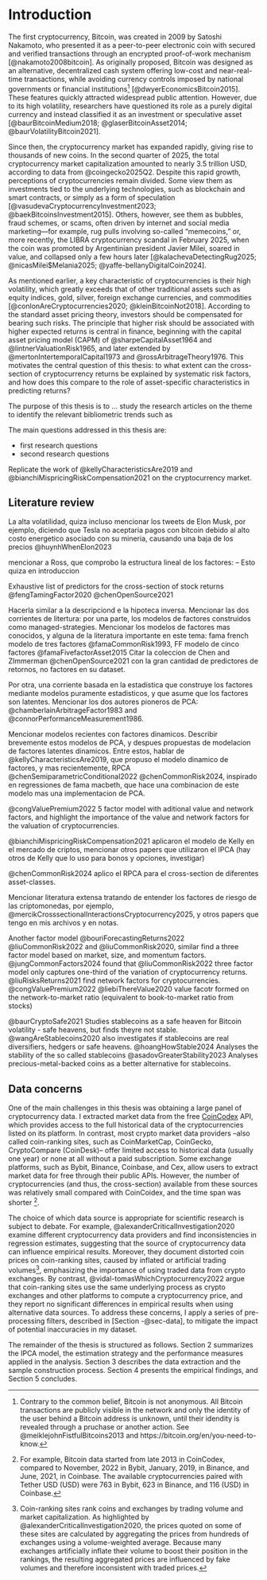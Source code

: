 # Introduction

The first cryptocurrency, Bitcoin, was created in 2009 by Satoshi Nakamoto, who presented it as a peer-to-peer electronic coin with secured and verified transactions through an encrypted proof-of-work mechanism [@nakamoto2008bitcoin]. As originally proposed, Bitcoin was designed as an alternative, decentralized cash system offering low-cost and near-real-time transactions, while avoiding currency controls imposed by national governments or financial institutions^[Contrary to the common belief, Bitcoin is not anonymous. All Bitcoin transactions are publicly visible in the network and only the identity of the user behind a Bitcoin address is unknown, until their idendity is revealed through a pruchase or another action. See @meiklejohnFistfulBitcoins2013 and https://bitcoin.org/en/you-need-to-know.] [@dwyerEconomicsBitcoin2015]. These features quickly attracted widespread public attention. However, due to its high volatility, researchers have questioned its role as a purely digital currency and instead classified it as an investment or speculative asset [@baurBitcoinMedium2018; @glaserBitcoinAsset2014; @baurVolatilityBitcoin2021].

Since then, the cryptocurrency market has expanded rapidly, giving rise to thousands of new coins. In the second quarter of 2025, the total cryptocurrency market capitalization amounted to nearly 3.5 trillion USD, according to data from @coingecko2025Q2. Despite this rapid growth, perceptions of cryptocurrencies remain divided. Some view them as investments tied to the underlying technologies, such as blockchain and smart contracts, or simply as a form of speculation [@vasudevaCryptocurrencyInvestment2023; @baekBitcoinsInvestment2015]. Others, however, see them as bubbles, fraud schemes, or scams, often driven by internet and social media marketing—for example, rug pulls involving so-called “memecoins,” or, more recently, the LIBRA cryptocurrency scandal in February 2025, when the coin was promoted by Argentinian president Javier Milei, soared in value, and collapsed only a few hours later [@kalachevaDetectingRug2025; @nicasMilei$Melania2025; @yaffe-bellanyDigitalCoin2024].

As mentioned earlier, a key characteristic of cryptocurrencies is their high volatility, which greatly exceeds that of other traditional assets such as equity indices, gold, silver, foreign exchange currencies, and commodities  [@conlonAreCryptocurrencies2020; @kleinBitcoinNot2018]. According to the standard asset pricing theory, investors should be compensated for bearing such risks. The principle that higher risk should be associated with higher expected returns is central in finance, beginning with the capital asset pricing model (CAPM) of @sharpeCapitalAsset1964 and @lintnerValuationRisk1965, and later extended by @mertonIntertemporalCapital1973 and @rossArbitrageTheory1976. This motivates the central question of this thesis: to what extent can the cross-section of cryptocurrency returns be explained by systematic risk factors, and how does this compare to the role of asset-specific characteristics in predicting returns?

The purpose of this thesis is to ... study the research articles on the theme to identify the relevant bibliometric trends such as

The main questions addressed in this thesis are: 

- first research questions
- second research questions

Replicate the work of @kellyCharacteristicsAre2019 and @bianchiMispricingRiskCompensation2021 on the cryptocurrency market. 


## Literature review



La alta volatilidad, quiza incluso mencionar los tweets de Elon Musk, por ejemplo, diciendo que Tesla no aceptaria pagos con bitcoin debido al alto costo energetico asociado con su mineria, causando una baja de los precios @huynhWhenElon2023



mencionar a Ross, que comprobo la estructura lineal de los factores: -- Esto quiza en introduccion

Exhaustive list of predictors for the cross-section of stock returns @fengTamingFactor2020 @chenOpenSource2021

Hacerla similar a la descripciond e la hipoteca inversa. Mencionar las dos corrientes de litertura: por una parte, los modelos de factores construidos como managed-strategies. Mencionar los modelos de factores mas conocidos, y alguna de la literatura importante en este tema: fama french modelo de tres factores @famaCommonRisk1993, FF modelo de cinco factores @famaFivefactorAsset2015
Citar la coleccion de Chen and ZImmerman @chenOpenSource2021 con la gran cantidad de predictores de retornos, no factores en su dataset. 

Por otra, una corriente basada en la estadistica que construye los factores mediante modelos puramente estadisticos, y que asume que los factores son latentes. Mencionar los dos autores pioneros de PCA: @chamberlainArbitrageFactor1983 and @connorPerformanceMeasurement1986. 

Mencionar modelos recientes con factores dinamicos. Describir brevemente estos modelos de PCA, y despues propuestas de modelacion de factores latentes dinamicos. Entre estos, hablar de @kellyCharacteristicsAre2019, que propuso el modelo dinamico de factores, y mas recientemente, RPCA @chenSemiparametricConditional2022 @chenCommonRisk2024, inspirado en regressiones de fama macbeth, que hace una combinacion de este modelo mas una implementacion de PCA. 

@congValuePremium2022 5 factor model with aditional value and network factors, and highlight the importance of the value and network factors for the valuation of cryptocurrencies. 

@bianchiMispricingRiskCompensation2021 aplicaron el modelo de Kelly en el mercado de criptos, mencionar otros papers que utilizaron el IPCA (hay otros de Kelly que lo uso para bonos y opciones, investigar)

@chenCommonRisk2024 aplico el RPCA para el cross-section de diferentes asset-classes. 

Mencionar literatura extensa tratando de entender los factores de riesgo de las criptomonedas, por ejemplo, @mercikCrosssectionalInteractionsCryptocurrency2025, y otros papers que tengo en mis archivos y en notas.

Another factor model @bouriForecastingReturns2022
@liuCommonRisk2022 and @liuCommonRisk2020, similar find a three factor model based on market, size, and momentum factors. 
@jungCommonFactors2024 found that @liuCommonRisk2022 three factor model only captures one-third of the variation of cryptocurrency returns. 
@liuRisksReturns2021 find network factors for cryptocurrencies. 
@congValuePremium2022 @liebiThereValue2020 value facotr formed on the network-to-market ratio (equivalent to book-to-market ratio from stocks)

@baurCryptoSafe2021 Studies stablecoins as a safe heaven for Bitcoin volatility - safe heavens, but finds theyre not stable. 
@wangAreStablecoins2020 also investigates if stablecoins are real diversifiers, hedgers or safe heavens. 
@hoangHowStable2024 Analyses the stability of the so called stablecoins
@asadovGreaterStability2023 Analyses precious-metal-backed coins as a better alternative for stablecoins. 

## Data concerns

One of the main challenges in this thesis was obtaining a large panel of cryptocurrency data. I extracted market data from the free [CoinCodex](https://coincodex.com/) API, which provides access to the full historical data of the cryptocurrencies listed on its platform. In contrast, most crypto market data providers --also called coin-ranking sites, such as CoinMarketCap, CoinGecko, CryptoCompare (CoinDesk)-- offer limited access to historical data (usually one year) or none at all without a paid subscription. Some exchange platforms, such as Bybit, Binance, Coinbase, and Cex, allow users to extract market data for free through their public APIs. However, the number of cryptocurrencies (and thus, the cross-section) available from these sources was relatively small compared with CoinCoidex, and the time span was shorter ^[For example, Bitcoin data started from late 2013 in CoinCodex, compared to November, 2022 in Bybit, January, 2019, in Binance, and June, 2021, in Coinbase. The available cryptocurrencies paired with Tether USD (USD) were 763 in Bybit, 623 in Binance, and 116 (USD) in Coinbase.]. 

The choice of which data source is appropriate for scientific research is subject to debate. For example, @alexanderCriticalInvestigation2020 examine different cryptocurrency data providers and find inconsistencies in regression estimates, suggesting that the source of cryptocurrency data can influence empirical results.  Moreover, they document distorted coin prices on coin-ranking sites, caused by inflated or artificial trading volumes^[Coin-ranking sites rank coins and exchanges by trading volume and market capitalization. As highlighted by @alexanderCriticalInvestigation2020, the prices quoted on some of these sites are calculated by aggregating the prices from hundreds of exchanges using a volume-weighted average. Because many exchanges artificially inflate their volume to boost their position in the rankings, the resulting aggregated prices are influenced by fake volumes and therefore inconsistent with traded prices.], emphasizing the importance of using traded data from crypto exchanges. By contrast, @vidal-tomasWhichCryptocurrency2022 argue that coin-ranking sites use the same underlying process as crypto exchanges and other platforms to compute a cryptocurrency price, and they report no significant differences in empirical results when using alternative data sources. To address these concerns, I apply a series of pre-processing filters, described in [Section -@sec-data], to mitigate the impact of potential inaccuracies in my dataset. 

The remainder of the thesis is structured as follows. Section 2 summarizes the IPCA model, the estimation strategy and the performance measures applied in the analysis. Section 3 describes the data extraction and the sample construction process. Section 4 presents the empirical findings, and Section 5 concludes. 
